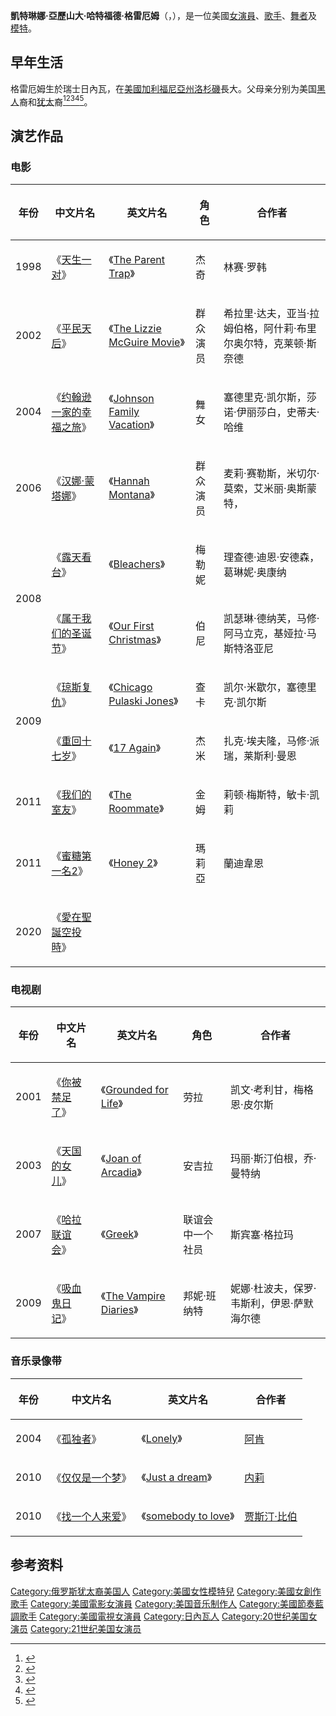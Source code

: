 {{noteTA
|G1=Show
|G2=Kat Graham
|G3=Music
|G4=Movie
|1=zh-cn:卡特琳娜·格兰厄姆; zh-tw:凱特琳娜·格蘭厄姆
|2=zh-cn:卡特琳娜·亚历山大·哈特福德·格兰厄姆; zh-tw:凱特琳娜·亞歷山大·哈特福德·格蘭厄姆
}}
{{Infobox musical artist
| name = Kat Graham<br>凱特·格兰厄姆
| image = Kat_Graham_2019_by_Glenn_Francis.jpg
| caption = 凱特出席[[2019年iHeartRadio音樂獎|2019年iHeartRadio音樂獎]]
| background = 歌手
| birth_name = Katerina Alexandre Hartford Graham<br>卡特琳娜·亚历山大·哈特福德·格雷厄姆
| alias = 凯特
| birth_date = {{birth date and age|1989|9|5|mf=yes}}
| birth_place = {{SWI}}[[日内瓦|日内瓦]] 
| genre = {{hlist|[[節奏藍調|節奏藍調]]|[[Pop_music|流行]]|[[嘻哈音樂|嘻哈]]|[[靈魂樂|靈魂]]}}
| occupation = {{hlist|演员|歌手|舞者|模特}}
| years_active = 1998–演员<br />2002–歌手
| website ={{URL|http://katgraham.com/|KatGraham.com}} 
|國籍={{USA}}|演奏樂器=聲樂}}
'''凱特琳娜·亞歷山大·哈特福德·格雷厄姆'''（{{lang-en|Katerina Alexandre Hartford Graham}}，{{bd|1989年|9月5日|catIdx=G}}），是一位美國[[女演員|女演員]]、[[歌手|歌手]]、[[舞者|舞者]]及[[模特|模特]]。


== 早年生活 ==
格雷厄姆生於瑞士日內瓦，在[[美國|美國]][[加利福尼亞州|加利福尼亞州]][[洛杉磯|洛杉磯]]長大。父母亲分别为美国[[黑人|黑人]]裔和[[犹太|犹太]]裔<ref>{{Cite news|url=https://www.usmagazine.com/celebrity-news/news/kat-graham-talks-holiday-traditions-and-gifting-ideas/|title=Kat Graham Talks Holiday Traditions and Gifting Ideas|author=|last=Lupo|first=Marc|date=November 28, 2017|work=Us Weekly|accessdate=May 26, 2018|language=|archive-date=2018-05-27|archive-url=https://web.archive.org/web/20180527120645/https://www.usmagazine.com/celebrity-news/news/kat-graham-talks-holiday-traditions-and-gifting-ideas/|dead-url=no}}</ref><ref>{{Cite news|url=https://www.thecut.com/2016/05/kat-graham-interview.html|title=Kat Graham on Beauty and Changing the World|last=Hou|first=Kathleen|date=May 6, 2016|work=The Cut|accessdate=May 26, 2018|archive-date=2018-05-27|archive-url=https://web.archive.org/web/20180527024103/https://www.thecut.com/2016/05/kat-graham-interview.html|dead-url=no}}</ref><ref>{{Cite web|url=http://www.reelartsy.com/2009/08/interview-with-katerina-graham.html|title=Interview with Katerina Graham|accessdate=May 26, 2018|author=|date=August 28, 2009|work=reelartsy.com|publisher=|archive-date=2015-03-27|archive-url=https://web.archive.org/web/20150327110435/http://www.reelartsy.com/2009/08/interview-with-katerina-graham.html|dead-url=yes}}</ref><ref>{{Cite news|url=http://www.sheknows.com/entertainment/articles/1098297/kat-graham-speech-for-millenial-girls-video|title=Kat Graham gives powerful speech aimed at empowering millennial girls (VIDEO)|last=Kelly|first=Lauren|date=October 7, 2015|work=sheknows.com|accessdate=May 26, 2018|archive-date=2018-09-19|archive-url=https://web.archive.org/web/20180919132300/https://www.sheknows.com/entertainment/articles/1098297/kat-graham-speech-for-millenial-girls-video|dead-url=no}}</ref><ref>{{cite web|url=http://tc.wangchao.net.cn/baike/detail_2214404.html|title=卡特琳娜·格兰厄姆|work=演员明星|publisher=美剧网|deadurl=yes|archiveurl=https://web.archive.org/web/20121215051157/http://tc.wangchao.net.cn/baike/detail_2214404.html|archivedate=2012-12-15|accessdate=2011-06-04}}</ref>。
== 演艺作品 ==

=== 电影 ===

{| class="wikitable sortable"
|-
! 年份 !! 中文片名 !! 英文片名!! 角色 !! 合作者
|-
| 1998 || 《[[天生一对|天生一对]]》 || 《[[The_Parent_Trap|The Parent Trap]]》 || 杰奇 || 林赛·罗韩
|-
| 2002 || 《[[平民天后|平民天后]]》 ||《[[The_Lizzie_McGuire_Movie|The Lizzie McGuire Movie]]》 || 群众演员 || 希拉里·达夫，亚当·拉姆伯格，阿什莉·布里尔奥尔特，克莱顿·斯奈德
|-
| 2004 || 《[[约翰逊一家的幸福之旅|约翰逊一家的幸福之旅]]》 ||《[[Johnson_Family_Vacation|Johnson Family Vacation]]》|| 舞女 || 塞德里克·凯尔斯，莎诺·伊丽莎白，史蒂夫·哈维
|-
| 2006 || 《[[汉娜·蒙塔娜|汉娜·蒙塔娜]]》 || 《[[Hannah_Montana|Hannah Montana]]》 || 群众演员 || 麦莉·赛勒斯，米切尔·莫索，艾米丽·奥斯蒙特，
|-
|rowspan="2"| 2008 || 《[[露天看台|露天看台]]》 ||﻿《[[Bleachers|Bleachers]]》|| 梅勒妮 || 理查德·迪恩·安德森，葛琳妮·奥康纳
|-
| 《[[属于我们的圣诞节|属于我们的圣诞节]]》 || 《[[Our_First_Christmas|Our First Christmas]]》 || 伯尼 || 凯瑟琳·德纳芙，马修·阿马立克，基娅拉·马斯特洛亚尼
|-
|rowspan="2"| 2009 || 《[[琼斯复仇|琼斯复仇]]》 ||《[[Chicago_Pulaski_Jones|Chicago Pulaski Jones]]》|| 查卡 || 凯尔·米歇尔，塞德里克·凯尔斯
|-
| 《[[重回十七岁|重回十七岁]]》 ||《[[17_Again|17 Again]]》|| 杰米 || 扎克·埃夫隆，马修·派瑞，莱斯利·曼恩
|-
| 2011 || 《[[我们的室友|我们的室友]]》 ||《[[The_Roommate|The Roommate]]》|| 金姆 || 莉顿·梅斯特，敏卡·凯莉
|-
| 2011   || 《[[蜜糖第一名2|蜜糖第一名2]]》 ||《[[Honey_2|Honey 2]]》|| 瑪莉亞 ||蘭迪韋恩
|-
| 2020   || 《[[愛在聖誕空投時|愛在聖誕空投時]]》 ||||  ||
|}

=== 电视剧 ===

{| class="wikitable"
|-
! 年份 !! 中文片名 !!英文片名!! 角色 !! 合作者
|-
| 2001 || 《[[你被禁足了|你被禁足了]]》 ||《[[Grounded_for_Life|Grounded for Life]]》|| 劳拉 || 凯文·考利甘，梅格恩·皮尔斯
|-
| 2003 || 《[[天国的女儿|天国的女儿]]》 ||《[[Joan_of_Arcadia|Joan of Arcadia]]》|| 安吉拉 || 玛丽·斯汀伯根，乔·曼特纳
|-
| 2007 || 《[[哈拉联谊会|哈拉联谊会]]》 ||《[[Greek|Greek]]》|| 联谊会中一个社员 || 斯宾塞·格拉玛
|-
| 2009 || 《[[吸血鬼日记|吸血鬼日记]]》 ||《[[The_Vampire_Diaries|The Vampire Diaries]]》|| 邦妮·班纳特 || 妮娜·杜波夫，保罗·韦斯利，伊恩·萨默海尔德
|}

=== 音乐录像带 ===

{| class="wikitable"
|-
! 年份 !! 中文片名 !!英文片名!! 合作者
|-
| 2004 || 《[[孤独者|孤独者]]》 || 《[[Lonely|Lonely]]》 || [[阿肯|阿肯]]
|-
| 2010 || 《[[仅仅是一个梦|仅仅是一个梦]]》 ||《[[Just_a_dream|Just a dream]]》  || [[内莉|内莉]]
|-
| 2010 || 《[[找一个人来爱|找一个人来爱]]》 || 《[[somebody_to_love|somebody to love]]》|| [[贾斯汀·比伯|贾斯汀·比伯]]
|}

== 参考资料 ==
{{reflist}}
{{DEFAULTSORT: Graham, Katerina}}
[[Category:俄罗斯犹太裔美国人|Category:俄罗斯犹太裔美国人]]
[[Category:美國女性模特兒|Category:美國女性模特兒]]
[[Category:美國女創作歌手|Category:美國女創作歌手]]
[[Category:美國電影女演員|Category:美國電影女演員]]
[[Category:美国音乐制作人|Category:美国音乐制作人]]
[[Category:美國節奏藍調歌手|Category:美國節奏藍調歌手]]
[[Category:美國電視女演員|Category:美國電視女演員]]
[[Category:日內瓦人|Category:日內瓦人]]
[[Category:20世纪美国女演员|Category:20世纪美国女演员]]
[[Category:21世纪美国女演员|Category:21世纪美国女演员]]